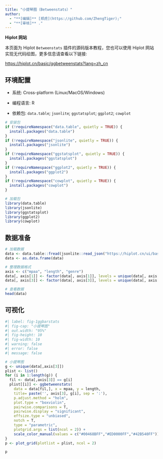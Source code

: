 ```yaml
---
title: "小提琴图（Betweenstats）"
author:
  - "**[编辑]** [郑虎](https://github.com/ZhengTiger);"
  - "**[审核]** ."
---
```


::: callout-note
**Hiplot 网站**

本页面为 Hiplot `Betweenstats` 插件的源码版本教程，您也可以使用 Hiplot 网站实现无代码绘图，更多信息请查看以下链接:

<https://hiplot.cn/basic/ggbetweenstats?lang=zh_cn>
:::

## 环境配置

-   系统: Cross-platform (Linux/MacOS/Windows)

-   编程语言: R

-   依赖包: `data.table`; `jsonlite`; `ggstatsplot`; `ggplot2`; `cowplot`

```r
# 安装包
if (!requireNamespace("data.table", quietly = TRUE)) {
  install.packages("data.table")
}
if (!requireNamespace("jsonlite", quietly = TRUE)) {
  install.packages("jsonlite")
}
if (!requireNamespace("ggstatsplot", quietly = TRUE)) {
  install.packages("ggstatsplot")
}
if (!requireNamespace("ggplot2", quietly = TRUE)) {
  install.packages("ggplot2")
}
if (!requireNamespace("cowplot", quietly = TRUE)) {
  install.packages("cowplot")
}

# 加载包
library(data.table)
library(jsonlite)
library(ggstatsplot)
library(ggplot2)
library(cowplot)
```

## 数据准备

```r
# 加载数据
data <- data.table::fread(jsonlite::read_json("https://hiplot.cn/ui/basic/ggbetweenstats/data.json")$exampleData$textarea[[1]])
data <- as.data.frame(data)

# 整理数据格式
axis <- c("mpaa", "length", "genre")
data[, axis[1]] <- factor(data[, axis[1]], levels = unique(data[, axis[1]]))
data[, axis[3]] <- factor(data[, axis[3]], levels = unique(data[, axis[3]]))

# 查看数据
head(data)
```

## 可视化

```r
#| label: fig-1ggbarstats
#| fig-cap: "小提琴图"
#| out.width: "95%"
#| fig-height: 10
#| fig-width: 10
#| warning: false
#| error: false
#| message: false

# 小提琴图
g <- unique(data[,axis[3]])
plist <- list()
for (i in 1:length(g)) {
  fil <- data[,axis[3]] == g[i]
  plist[[i]] <- ggbetweenstats(
    data = data[fil,], x = mpaa, y = length,
    title= paste('', axis[3], g[i], sep = ':'),
    p.adjust.method = "holm",
    plot.type = "boxviolin",
    pairwise.comparisons = T,
    pairwise.display = "significant",
    effsize.type = "unbiased",
    notch = T,
    type = "parametric",
    plotgrid.args = list(ncol = 2)) +
    scale_color_manual(values = c("#00468BFF","#ED0000FF","#42B540FF"))
}
p <- plot_grid(plotlist = plist, ncol = 2)

p
```


